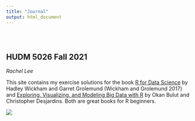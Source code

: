 ```yaml
---
title: "Journal"
output: html_document
---
```


<style type="text/css">
.title {
  display: none;
}

#getting-started img {
  margin-right: 10px;
}

</style>

<div class="row" style="padding-top: 30px;">
<div class="col-sm-6">

# **HUDM 5026 Fall 2021**
*Rachel Lee*

This site contains my exercise solutions for the book [R for Data Science](https://www.amazon.com/Data-Science-Transform-Visualize-Model/dp/1491910399/ref=sr_1_1?dchild=1&keywords=r+for+data+science&qid=1631763357&sr=8-1) by Hadley Wickham and Garret Grolemund (Wickham and Grolemund 2017) and [Exploring, Visualizing, and Modeling Big Data with R](https://okanbulut.github.io/bigdata/) by Okan Bulut and Christopher Desjardins. Both are great books for R beginners.




</div>
<div class="col-sm-6">


![](images/WrittenInR.gif)
</a>
</div>
